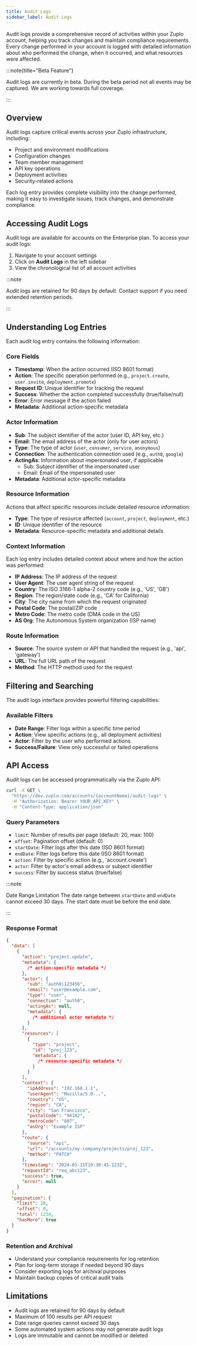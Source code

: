 ```yaml
---
title: Audit Logs
sidebar_label: Audit Logs
---
```


<EnterpriseFeature name="Audit Logs" />

Audit logs provide a comprehensive record of activities within your Zuplo
account, helping you track changes and maintain compliance requirements. Every
change performed in your account is logged with detailed information about who
performed the change, when it occurred, and what resources were affected.

:::note{title="Beta Feature"}

Audit logs are currently in beta. During the beta period not all events may be
captured. We are working towards full coverage.

:::

## Overview

Audit logs capture critical events across your Zuplo infrastructure, including:

- Project and environment modifications
- Configuration changes
- Team member management
- API key operations
- Deployment activities
- Security-related actions

Each log entry provides complete visibility into the change performed, making it
easy to investigate issues, track changes, and demonstrate compliance.

## Accessing Audit Logs

Audit logs are available for accounts on the Enterprise plan. To access your
audit logs:

1. Navigate to your account settings
2. Click on **Audit Logs** in the left sidebar
3. View the chronological list of all account activities

:::note

Audit logs are retained for 90 days by default. Contact support if you need
extended retention periods.

:::

## Understanding Log Entries

Each audit log entry contains the following information:

### Core Fields

- **Timestamp**: When the action occurred (ISO 8601 format)
- **Action**: The specific operation performed (e.g., `project.create`,
  `user.invite`, `deployment.promote`)
- **Request ID**: Unique identifier for tracking the request
- **Success**: Whether the action completed successfully (true/false/null)
- **Error**: Error message if the action failed
- **Metadata**: Additional action-specific metadata

### Actor Information

- **Sub**: The subject identifier of the actor (user ID, API key, etc.)
- **Email**: The email address of the actor (only for user actors)
- **Type**: The type of actor (`user`, `consumer`, `service`, `anonymous`)
- **Connection**: The authentication connection used (e.g., `auth0`, `google`)
- **ActingAs**: Information about impersonated user, if applicable
  - Sub: Subject identifier of the impersonated user
  - Email: Email of the impersonated user
- **Metadata**: Additional actor-specific metadata

### Resource Information

Actions that affect specific resources include detailed resource information:

- **Type**: The type of resource affected (`account`, `project`, `deployment`,
  etc.)
- **ID**: Unique identifier of the resource
- **Metadata**: Resource-specific metadata and additional details

### Context Information

Each log entry includes detailed context about where and how the action was
performed:

- **IP Address**: The IP address of the request
- **User Agent**: The user agent string of the request
- **Country**: The ISO 3166-1 alpha-2 country code (e.g., 'US', 'GB')
- **Region**: The region/state code (e.g., 'CA' for California)
- **City**: The city name from which the request originated
- **Postal Code**: The postal/ZIP code
- **Metro Code**: The metro code (DMA code in the US)
- **AS Org**: The Autonomous System organization (ISP name)

### Route Information

- **Source**: The source system or API that handled the request (e.g., 'api',
  'gateway')
- **URL**: The full URL path of the request
- **Method**: The HTTP method used for the request

## Filtering and Searching

The audit logs interface provides powerful filtering capabilities:

### Available Filters

- **Date Range**: Filter logs within a specific time period
- **Action**: View specific actions (e.g., all deployment activities)
- **Actor**: Filter by the user who performed actions
- **Success/Failure**: View only successful or failed operations

## API Access

Audit logs can be accessed programmatically via the Zuplo API:

```bash
curl -X GET \
  "https://dev.zuplo.com/accounts/{accountName}/audit-logs" \
  -H "Authorization: Bearer YOUR_API_KEY" \
  -H "Content-Type: application/json"
```

### Query Parameters

- `limit`: Number of results per page (default: 20, max: 100)
- `offset`: Pagination offset (default: 0)
- `startDate`: Filter logs after this date (ISO 8601 format)
- `endDate`: Filter logs before this date (ISO 8601 format)
- `action`: Filter by specific action (e.g., 'account.create')
- `actor`: Filter by actor's email address or subject identifier
- `success`: Filter by success status (true/false)

:::note

Date Range Limitation The date range between `startDate` and `endDate` cannot
exceed 30 days. The start date must be before the end date.

:::

### Response Format

```json
{
  "data": [
    {
      "action": "project.update",
      "metadata": {
        /* action-specific metadata */
      },
      "actor": {
        "sub": "auth0|123456",
        "email": "user@example.com",
        "type": "user",
        "connection": "auth0",
        "actingAs": null,
        "metadata": {
          /* additional actor metadata */
        }
      },
      "resources": [
        {
          "type": "project",
          "id": "proj_123",
          "metadata": {
            /* resource-specific metadata */
          }
        }
      ],
      "context": {
        "ipAddress": "192.168.1.1",
        "userAgent": "Mozilla/5.0...",
        "country": "US",
        "region": "CA",
        "city": "San Francisco",
        "postalCode": "94102",
        "metroCode": "807",
        "asOrg": "Example ISP"
      },
      "route": {
        "source": "api",
        "url": "/accounts/my-company/projects/proj_123",
        "method": "PATCH"
      },
      "timestamp": "2024-01-15T10:30:45.123Z",
      "requestId": "req_abc123",
      "success": true,
      "error": null
    }
  ],
  "pagination": {
    "limit": 20,
    "offset": 0,
    "total": 1234,
    "hasMore": true
  }
}
```

### Retention and Archival

- Understand your compliance requirements for log retention
- Plan for long-term storage if needed beyond 90 days
- Consider exporting logs for archival purposes
- Maintain backup copies of critical audit trails

## Limitations

- Audit logs are retained for 90 days by default
- Maximum of 100 results per API request
- Date range queries cannot exceed 30 days
- Some automated system actions may not generate audit logs
- Logs are immutable and cannot be modified or deleted
